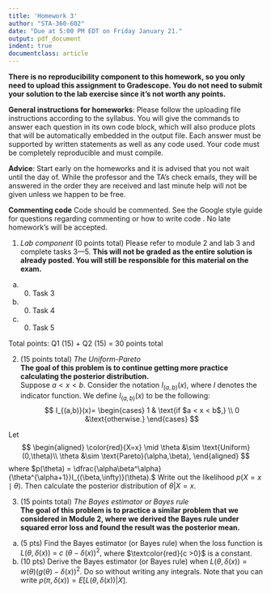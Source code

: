 ```yaml
---
title: 'Homework 3'
author: "STA-360-602"
date: "Due at 5:00 PM EDT on Friday January 21."
output: pdf_document
indent: true
documentclass: article
---
```


**There is no reproducibility component to this homework, so you only need to upload this assignment to Gradescope. You do not need to submit your solution to the lab exercise since it's not worth any points.**\

**General instructions for homeworks**: Please follow the uploading file instructions according to the syllabus. You will give the commands to answer each question in its own code block, which will also produce plots that will be automatically embedded in the output file. Each answer must be supported by written statements as well as any code used. Your code must be completely reproducible and must compile. 

**Advice**: Start early on the homeworks and it is advised that you not wait until the day of. While the professor and the TA's check emails, they will be answered in the order they are received and last minute help will not be given unless we happen to be free.  

**Commenting code**
Code should be commented. See the Google style guide for questions regarding commenting or how to write 
code \url{https://google.github.io/styleguide/Rguide.xml}. No late homework's will be accepted.

1. *Lab component* (0 points total) Please refer to module 2 and lab 3 and complete tasks 3---5. **This will not be graded as the entire solution is already posted. You will still be responsible for this material on the exam.**

  (a) (0) Task 3
  (b) (0) Task 4
  (c) (0) Task 5
  
\newpage
  
  Total points: Q1 (15) + Q2 (15)  = 30 points total
  
2. (15 points total) *The Uniform-Pareto*\
**The goal of this problem is to continue getting more practice calculating the posterior distribution.**\
Suppose $a < x < b.$ Consider the notation $I_{(a,b)}(x),$ where $I$ denotes the indicator function. We define $I_{(a,b)}(x)$ to be the following:
$$
I_{(a,b)}(x)=
\begin{cases} 
1 & \text{if $a < x < b$,}
\\
0 &\text{otherwise.}
\end{cases}
$$

\textcolor{red}{Let X be a random variable and let x be an observed value.} Let 
$$
\begin{aligned}
\color{red}{X=x} \mid \theta &\sim \text{Uniform}(0,\theta)\\
\theta &\sim \text{Pareto}(\alpha,\beta),
\end{aligned}
$$
where $p(\theta) = \dfrac{\alpha\beta^\alpha}{\theta^{\alpha+1}}I_{(\beta,\infty)}(\theta).$ Write out the likelihood $p(X=x\mid \theta).$ Then calculate the posterior distribution of $\theta|X=x.$  
  
3. (15  points total) *The Bayes estimator or Bayes rule*\
**The goal of this problem is to practice a similar problem that we considered in Module 2, where we derived the Bayes rule under squared error loss and found the result was the posterior mean.**

(a) (5 pts) Find the Bayes estimator (or Bayes rule) when the loss function is  $L(\theta, \delta(x))~=~c~(\theta-\delta(x))^2,$ where $\textcolor{red}{c >0}$ is a constant. 
(b) (10 pts) Derive the Bayes estimator (or Bayes rule) when $L(\theta, \delta(x)) = w(\theta) (g(\theta)-\delta(x))^2.$ Do so without writing any integrals. Note that you can write $\rho(\pi,\delta(x)) =  E[L(\theta,\delta(x))|X].$  \textcolor{red}{You may assume that $w(\theta) > 0.$} \textcolor{red}{Don't forget to prove or state why the Bayes rule(s) are unique.}